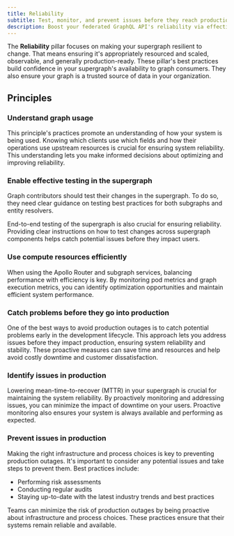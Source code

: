 ```yaml
---
title: Reliability
subtitle: Test, monitor, and prevent issues before they reach production
description: Boost your federated GraphQL API's reliability via effective testing, efficient resource usage, and preventing issues before they reach production.
---
```


The **Reliability** pillar focuses on making your supergraph resilient to change.
That means ensuring it's appropriately resourced and scaled, observable, and generally production-ready.
These pillar's best practices build confidence in your supergraph's availability to graph consumers.
They also ensure your graph is a trusted source of data in your organization.

## Principles

### Understand graph usage

This principle's practices promote an understanding of how your system is being used.
Knowing which clients use which fields and how their operations use upstream resources is crucial for ensuring system reliability.
This understanding lets you make informed decisions about optimizing and improving reliability.

### Enable effective testing in the supergraph

Graph contributors should test their changes in the supergraph.
To do so, they need clear guidance on testing best practices for both subgraphs and entity resolvers.

End-to-end testing of the supergraph is also crucial for ensuring reliability.
Providing clear instructions on how to test changes across supergraph components helps catch potential issues before they impact users.

### Use compute resources efficiently

When using the Apollo Router and subgraph services, balancing performance with efficiency is key.
By monitoring pod metrics and graph execution metrics, you can identify optimization opportunities and maintain efficient system performance.

### Catch problems before they go into production

One of the best ways to avoid production outages is to catch potential problems early in the development lifecycle.
This approach lets you address issues before they impact production, ensuring system reliability and stability.
These proactive measures can save time and resources and help avoid costly downtime and customer dissatisfaction.

### Identify issues in production

Lowering mean-time-to-recover (MTTR) in your supergraph is crucial for maintaining the system reliability.
By proactively monitoring and addressing issues, you can minimize the impact of downtime on your users.
Proactive monitoring also ensures your system is always available and performing as expected.

### Prevent issues in production

Making the right infrastructure and process choices is key to preventing production outages.
It's important to consider any potential issues and take steps to prevent them.
Best practices include:

- Performing risk assessments
- Conducting regular audits
- Staying up-to-date with the latest industry trends and best practices

Teams can minimize the risk of production outages by being proactive about infrastructure and process choices.
These practices ensure that their systems remain reliable and available.
